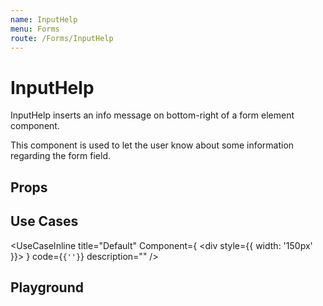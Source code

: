 ```yaml
---
name: InputHelp
menu: Forms
route: /Forms/InputHelp
---
```



# InputHelp

InputHelp inserts an info message on bottom-right of a form element component.

This component is used to let the user know about some information regarding the form field.

## Props
<Props of={InputHelp} />

## Use Cases
<UseCaseInline
  title="Default"
  Component={
    <div style={{ width: '150px' }}><InputHelp message="sender user name" /></div>
  }
  code={<code>{'<InputHelp message="sender user name" />'}</code>}
  description=""
/>

## Playground

<Playground>
  <InputHelp message="sender user name" />
</Playground>
